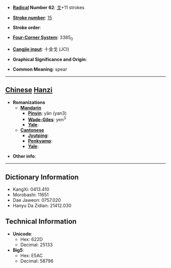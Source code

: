 * '''[[Wiktionary:Chinese radical index| Radical]] Number 62''': [[Wiktionary:Chinese radical index 戈|戈]]+11 strokes

* '''[[Wiktionary:Chinese total strokes index|Stroke number]]''': [[Wiktionary:Chinese total strokes index 15|15]]

* '''Stroke order''': 

* '''[[Wiktionary:Chinese four corner index|Four-Corner System]]''': 3385<sub>0</sub>

* '''[[Wiktionary:Chinese Cangjie index|Cangjie input]]''': 十金戈 (JCI)

* '''Graphical Significance and Origin''': 

* '''Common Meaning''': spear

----

== [[Chinese]] [[Hanzi]] ==

* '''Romanizations'''
** '''[[Mandarin]]'''
*** '''[[Pinyin]]''': yǎn (yan3)
*** '''[[Wade-Giles]]''': yen<sup>3</sup>
*** '''[[Yale]]''': 
** '''[[Cantonese]]'''
*** '''[[Jyutping]]''':
*** '''[[Penkyamp]]''': 
*** '''[[Yale]]''': 

* '''Other info''': 

----

== Dictionary Information ==

* KangXi: 0413.410
* Morobashi: 11651
* Dae Jaweon: 0757.020
* Hanyu Da Zidian: 21412.030

== Technical Information ==

* '''Unicode''':
** Hex: 622D
** Decimal: 25133
* '''Big5''':
** Hex: E5AC
** Decimal: 58796